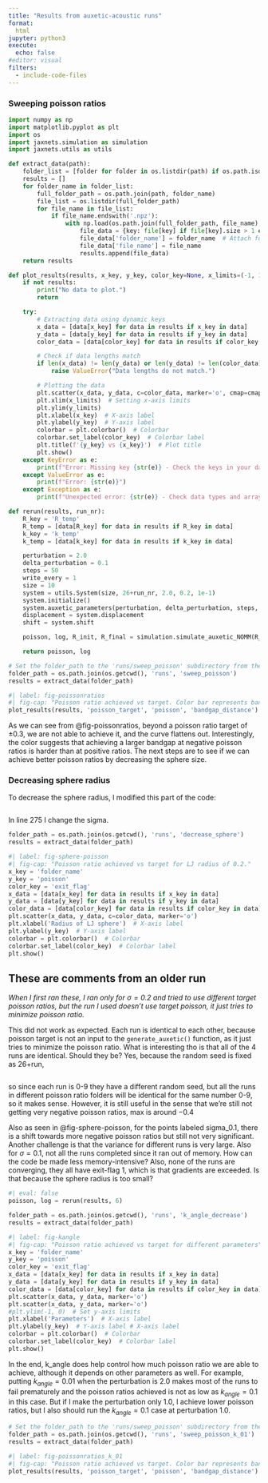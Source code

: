 ```yaml
---
title: "Results from auxetic-acoustic runs"
format:
  html
jupyter: python3
execute:
  echo: false
#editor: visual
filters:
  - include-code-files
---
```

### Sweeping poisson ratios

```python
import numpy as np
import matplotlib.pyplot as plt
import os
import jaxnets.simulation as simulation
import jaxnets.utils as utils
```

```python
def extract_data(path):
    folder_list = [folder for folder in os.listdir(path) if os.path.isdir(os.path.join(path, folder))]
    results = []
    for folder_name in folder_list:
        full_folder_path = os.path.join(path, folder_name)
        file_list = os.listdir(full_folder_path)
        for file_name in file_list:
            if file_name.endswith('.npz'):
                with np.load(os.path.join(full_folder_path, file_name), allow_pickle=True) as file:
                    file_data = {key: file[key] if file[key].size > 1 else file[key].item() for key in file.files}
                    file_data['folder_name'] = folder_name  # Attach folder name to the results
                    file_data['file_name'] = file_name
                    results.append(file_data)
    return results
```

```python
def plot_results(results, x_key, y_key, color_key=None, x_limits=(-1, 1), y_limits=(-1, 1), cmap='jet', vmin=0, vmax=1):
    if not results:
        print("No data to plot.")
        return

    try:
        # Extracting data using dynamic keys
        x_data = [data[x_key] for data in results if x_key in data]
        y_data = [data[y_key] for data in results if y_key in data]
        color_data = [data[color_key] for data in results if color_key in data]

        # Check if data lengths match
        if len(x_data) != len(y_data) or len(y_data) != len(color_data):
            raise ValueError("Data lengths do not match.")

        # Plotting the data
        plt.scatter(x_data, y_data, c=color_data, marker='o', cmap=cmap, vmin=vmin, vmax=vmax)
        plt.xlim(x_limits)  # Setting x-axis limits
        plt.ylim(y_limits)
        plt.xlabel(x_key)  # X-axis label
        plt.ylabel(y_key)  # Y-axis label
        colorbar = plt.colorbar()  # Colorbar
        colorbar.set_label(color_key)  # Colorbar label
        plt.title(f'{y_key} vs {x_key}')  # Plot title
        plt.show()
    except KeyError as e:
        print(f"Error: Missing key {str(e)} - Check the keys in your datasets.")
    except ValueError as e:
        print(f"Error: {str(e)}")
    except Exception as e:
        print(f"Unexpected error: {str(e)} - Check data types and array shapes.")
```

```python
def rerun(results, run_nr):
    R_key = 'R_temp'
    R_temp = [data[R_key] for data in results if R_key in data]
    k_key = 'k_temp'
    k_temp = [data[k_key] for data in results if k_key in data]

    perturbation = 2.0
    delta_perturbation = 0.1
    steps = 50
    write_every = 1
    size = 10
    system = utils.System(size, 26+run_nr, 2.0, 0.2, 1e-1)
    system.initialize()
    system.auxetic_parameters(perturbation, delta_perturbation, steps, write_every)
    displacement = system.displacement
    shift = system.shift

    poisson, log, R_init, R_final = simulation.simulate_auxetic_NOMM(R_temp[0], k_temp[0], system, shift, displacement)

    return poisson, log
```

```python
# Set the folder_path to the 'runs/sweep_poisson' subdirectory from the current working directory
folder_path = os.path.join(os.getcwd(), 'runs', 'sweep_poisson')
results = extract_data(folder_path)

```

```python
#| label: fig-poissonratios
#| fig-cap: "Poisson ratio achieved vs target. Color bar represents bandgap difference."
plot_results(results, 'poisson_target', 'poisson', 'bandgap_distance')
```

::: {.notes}
As we can see from @fig-poissonratios, beyond a poisson ratio target of $\pm 0.3$, we are not able to achieve it, and the curve flattens out. Interestingly, the color suggests that achieving a larger bandgap at negative poisson ratios is harder than at positive ratios. The next steps are to see if we can achieve better poisson ratios by decreasing the sphere size. 
:::

### Decreasing sphere radius

::: {.notes}
To decrease the sphere radius, I modified this part of the code:


```.python
```
In line 275 I change the sigma.
:::

```python
folder_path = os.path.join(os.getcwd(), 'runs', 'decrease_sphere')
results = extract_data(folder_path)
```

```python
#| label: fig-sphere-poisson
#| fig-cap: "Poisson ratio achieved vs target for LJ radius of 0.2."
x_key = 'folder_name'
y_key = 'poisson'
color_key = 'exit_flag'
x_data = [data[x_key] for data in results if x_key in data]
y_data = [data[y_key] for data in results if y_key in data]
color_data = [data[color_key] for data in results if color_key in data]
plt.scatter(x_data, y_data, c=color_data, marker='o')
plt.xlabel('Radius of LJ sphere')  # X-axis label
plt.ylabel(y_key)  # Y-axis label
colorbar = plt.colorbar()  # Colorbar
colorbar.set_label(color_key)  # Colorbar label
plt.show()
```
::: {.notes}
::: {.callout-note collapse="true"}
## These are comments from an older run
*When I first ran these, I ran only for $\sigma = 0.2$ and tried to use different target poisson ratios, but the run I used doesn't use target poisson, it just tries to minimize poisson ratio.*

This did not work as expected. Each run is identical to each other, because poisson target is not an input to the `generate_auxetic()` function, as it just tries to minimize the poisson ratio. What is interesting tho is that all of the 4 runs are identical. Should they be? Yes, because the random seed is fixed as 26+run, 

```.python
```
so since each run is 0-9 they have a different random seed, but all the runs in different poisson ratio folders will be identical for the same number 0-9, so it makes sense. However, it is still useful in the sense that we're still not getting very negative poisson ratios, max is around $-0.4$
:::

Also as seen in @fig-sphere-poisson, for the points labeled sigma_0.1, there is a shift towards more negative poisson ratios but still not very significant. Another challenge is that the variance for different runs is very large. Also for $\sigma = 0.1$, not all the runs completed since it ran out of memory. How can the code be made less memory-intensive? Also, none of the runs are converging, they all have exit-flag 1, which is that gradients are exceeded. Is that because the sphere radius is too small? 
:::


```python
#| eval: false
poisson, log = rerun(results, 6)
```

```python
folder_path = os.path.join(os.getcwd(), 'runs', 'k_angle_decrease')
results = extract_data(folder_path)
```

```python
#| label: fig-kangle
#| fig-cap: "Poisson ratio achieved vs target for different parameters"
x_key = 'folder_name'
y_key = 'poisson'
color_key = 'exit_flag'
x_data = [data[x_key] for data in results if x_key in data]
y_data = [data[y_key] for data in results if y_key in data]
color_data = [data[color_key] for data in results if color_key in data]
plt.scatter(x_data, y_data, marker='o')
plt.scatter(x_data, y_data, marker='o')
#plt.ylim(-1, 0)  # Set y-axis limits
plt.xlabel('Parameters')  # X-axis label
plt.ylabel(y_key)  # Y-axis label # X-axis label
colorbar = plt.colorbar()  # Colorbar
colorbar.set_label(color_key)  # Colorbar label
plt.show()
```

::: {.notes}
In the end, k_angle does help control how much poisson ratio we are able to achieve, although it depends on other parameters as well. For example, putting $k_{angle} = 0.01$ when the perturbation is 2.0 makes most of the runs to fail prematurely and the poisson ratios achieved is not as low as $k_{angle} = 0.1$ in this case. But if I make the perturbation only 1.0, I achieve lower poisson ratios, but I also should run the $k_{angle} = 0.1$ case at perturbation 1.0. 

:::


```python
# Set the folder_path to the 'runs/sweep_poisson' subdirectory from the current working directory
folder_path = os.path.join(os.getcwd(), 'runs', 'sweep_poisson_k_01')
results = extract_data(folder_path)

```

```python
#| label: fig-poissonratios_k_01
#| fig-cap: "Poisson ratio achieved vs target. Color bar represents bandgap difference."
plot_results(results, 'poisson_target', 'poisson', 'bandgap_distance')
```